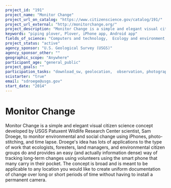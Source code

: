 ```yaml
---
project_id: "191"
project_name: "Monitor Change"
project_url_on_catalog: "https://www.citizenscience.gov/catalog/191/"
project_url_external: "http://monitorchange.org/"
project_description: "Monitor Change is a simple and elegant visual citizen science concept developed by USGS Patuxent Wildlife Research Center scientist, Sam Droege, to monitor environmental and social change using iPhones, photo-stitching, and time lapse. Droege&#39;s idea has lots of applications to the type of work that ecologists, foresters, land managers, and environmental citizen groups do and provides an easy (and actually information dense) way of tracking long-term changes using volunteers using the smart phone that many carry in their pocket. The concept is broad and is meant to be applicable to any location you would like to create uniform documentation of change over long or short periods of time without having to install a permanent camera."
keywords: "piping plover, Plover, iPhone app, Android app"
fields_of_science: "Computers and technology,  Ecology and environment,  Geology and earth science,  Nature and outdoors"
project_status: "active"
agency_sponsor: "U.S. Geological Survey (USGS)"
agency_sponsor_other: ""
geographic_scope: "Anywhere"
participant_age: "general_public"
project_goals: ""
participation_tasks: "download_sw, geolocation,  observation, photography, site_selection_description"
scistarter: "true"
email: "sdroege@usgs.gov"
start_date: "2014"
---
```


# Monitor Change

Monitor Change is a simple and elegant visual citizen science concept developed by USGS Patuxent Wildlife Research Center scientist, Sam Droege, to monitor environmental and social change using iPhones, photo-stitching, and time lapse. Droege&#39;s idea has lots of applications to the type of work that ecologists, foresters, land managers, and environmental citizen groups do and provides an easy (and actually information dense) way of tracking long-term changes using volunteers using the smart phone that many carry in their pocket. The concept is broad and is meant to be applicable to any location you would like to create uniform documentation of change over long or short periods of time without having to install a permanent camera.
